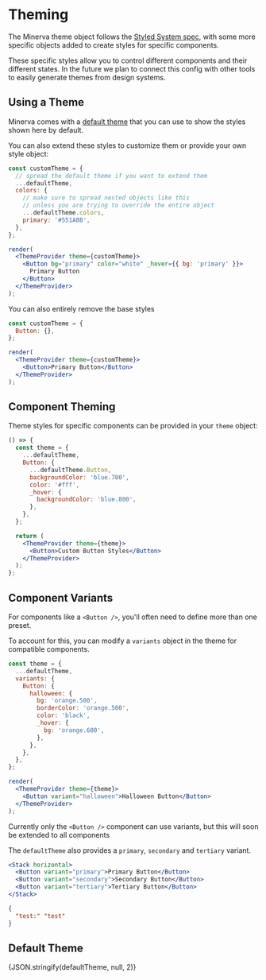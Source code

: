 
# Theming

The Minerva theme object follows the [Styled System spec](https://system-ui.com/theme/), with some more specific objects added to create styles for specific components.

These specific styles allow you to control different components and their different states. In the future we plan to connect this config with other tools to easily generate themes from design systems.

## Using a Theme

Minerva comes with a [default theme](https://github.com/cratebind/minerva-ui/blob/master/src/theme.ts) that you can use to show the styles shown here by default.

You can also extend these styles to customize them or provide your own style object:

```jsx live noInline
const customTheme = {
  // spread the default theme if you want to extend them
  ...defaultTheme,
  colors: {
    // make sure to spread nested objects like this
    // unless you are trying to override the entire object
    ...defaultTheme.colors,
    primary: '#551A8B',
  },
};

render(
  <ThemeProvider theme={customTheme}>
    <Button bg="primary" color="white" _hover={{ bg: 'primary' }}>
      Primary Button
    </Button>
  </ThemeProvider>
);
```

You can also entirely remove the base styles

```jsx live noInline
const customTheme = {
  Button: {},
};

render(
  <ThemeProvider theme={customTheme}>
    <Button>Primary Button</Button>
  </ThemeProvider>
);
```

## Component Theming

Theme styles for specific components can be provided in your `theme` object:

```jsx live
() => {
  const theme = {
    ...defaultTheme,
    Button: {
      ...defaultTheme.Button,
      backgroundColor: 'blue.700',
      color: '#fff',
      _hover: {
        backgroundColor: 'blue.800',
      },
    },
  };

  return (
    <ThemeProvider theme={theme}>
      <Button>Custom Button Styles</Button>
    </ThemeProvider>
  );
};
```

## Component Variants

For components like a `<Button />`, you'll often need to define more than one preset.

To account for this, you can modify a `variants` object in the theme for compatible components.

```jsx noInline
const theme = {
  ...defaultTheme,
  variants: {
    Button: {
      halloween: {
        bg: 'orange.500',
        borderColor: 'orange.500',
        color: 'black',
        _hover: {
          bg: 'orange.600',
        },
      },
    },
  },
};

render(
  <ThemeProvider theme={theme}>
    <Button variant="halloween">Halloween Button</Button>
  </ThemeProvider>
);
```

Currently only the `<Button />` component can use variants, but this will soon be extended to all components

The `defaultTheme` also provides a `primary`, `secondary` and `tertiary` variant.

```jsx
<Stack horizontal>
  <Button variant="primary">Primary Button</Button>
  <Button variant="secondary">Secondary Button</Button>
  <Button variant="tertiary">Tertiary Button</Button>
</Stack>
```

```json
{
  "test:" "test"
}
```

## Default Theme

<CodeSnippet className="language-json">{JSON.stringify(defaultTheme, null, 2)}</CodeSnippet>
